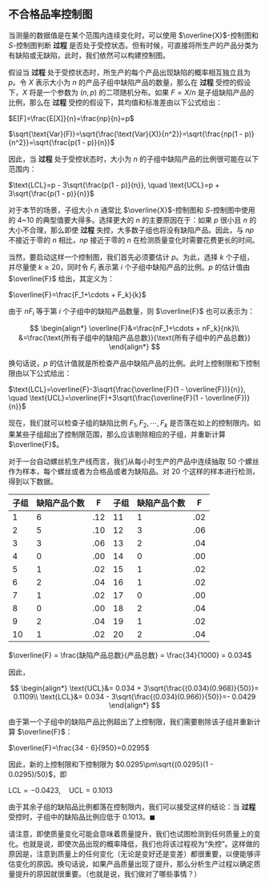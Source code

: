 ## 不合格品率控制图 {#sec-13_4}
当测量的数据值是在某个范围内连续变化时，可以使用 $\overline{X}$-控制图和 $S$-控制图判断 **过程** 是否处于受控状态。但有时候，可直接将所生产的产品分类为有缺陷或无缺陷，此时，我们依然可以构建控制图。

假设当 **过程** 处于受控状态时，所生产的每个产品出现缺陷的概率相互独立且为 $p$。令 $X$ 表示大小为 $n$ 的产品子组中缺陷产品的数量，那么在 **过程** 受控的假设下，$X$ 将是一个参数为 $(n, p)$ 的二项随机分布。如果 $F = X / n$ 是子组缺陷产品的比例，那么在 **过程** 受控的假设下，其均值和标准差由以下公式给出：

$E[F]=\frac{E[X]}{n}=\frac{np}{n}=p$

$\sqrt{\text{Var}(F)}=\sqrt{\frac{\text{Var}(X)}{n^2}}=\sqrt{\frac{np(1 - p)}{n^2}}=\sqrt{\frac{p(1 - p)}{n}}$

因此，当 **过程** 处于受控状态时，大小为 $n$ 的子组中缺陷产品的比例很可能在以下范围内：

$\text{LCL}=p - 3\sqrt{\frac{p(1 - p)}{n}}, \quad \text{UCL}=p + 3\sqrt{\frac{p(1 - p)}{n}}$

对于本节的场景，子组大小 $n$ 通常比 $\overline{X}$-控制图和 $S$-控制图中使用的 4~10 的典型值要大得多。选择更大的 $n$ 的主要原因在于：如果 $p$ 很小且 $n$ 的大小不合理，那么即使 **过程** 失控，大多数子组也将没有缺陷产品。因此，与 $np$ 不接近于零的 $n$ 相比，$np$ 接近于零的 $n$ 在检测质量变化时需要花费更长的时间。

当然，要启动这样一个控制图，我们首先必须要估计 $p$。为此，选择 $k$ 个子组，并尽量使 $k\geq20$，同时令 $F_i$ 表示第 $i$ 个子组中缺陷产品的比例。$p$ 的估计值由 $\overline{F}$ 给出，其定义为：

$\overline{F}=\frac{F_1+\cdots + F_k}{k}$ 

由于 $nF_i$ 等于第 $i$ 个子组中的缺陷产品数量，则 $\overline{F}$ 也可以表示为：

$$
\begin{align*}
\overline{F}&=\frac{nF_1+\cdots + nF_k}{nk}\\
&=\frac{\text{所有子组中的缺陷产品总数}}{\text{所有子组中的产品总数}}
\end{align*}
$$

换句话说，$p$ 的估计值就是所检查产品中缺陷产品的比例。此时上控制限和下控制限由以下公式给出：

$\text{LCL}=\overline{F}-3\sqrt{\frac{\overline{F}(1 - \overline{F})}{n}}, \quad \text{UCL}=\overline{F}+3\sqrt{\frac{\overline{F}(1 - \overline{F})}{n}}$

现在，我们就可以检查子组的缺陷比例 $F_1,F_2,\cdots,F_k$ 是否落在如上的控制限内。如果某些子组超出了控制限范围，那么应该剔除相应的子组，并重新计算 $\overline{F}$。

::: {#exm-13_4_a}
对于一台自动螺丝机生产线而言，我们从每小时生产的产品中连续抽取 50 个螺丝作为样本，每个螺丝或者为合格品或者为缺陷品。对 20 个这样的样本进行检测，得到以下数据。

|子组|缺陷产品个数|F|子组|缺陷产品个数|F|
| ---- | ---- | ---- | ---- | ---- | ---- |
|1|6|.12|11|1|.02|
|2|5|.10|12|3|.06|
|3|3|.06|13|2|.04|
|4|0|.00|14|0|.00|
|5|1|.02|15|1|.02|
|6|2|.04|16|1|.02|
|7|1|.02|17|0|.00|
|8|0|.00|18|2|.04|
|9|2|.04|19|1|.02|
|10|1|.02|20|2|.04|

$\overline{F} = \frac{缺陷产品总数}{产品总数} = \frac{34}{1000} = 0.034$

因此，

$$
\begin{align*}
\text{UCL}&= 0.034 + 3\sqrt{\frac{(0.034)(0.968)}{50}}= 0.1109\\
\text{LCL}&= 0.034 - 3\sqrt{\frac{(0.034)(0.966)}{50}}=- 0.0429
\end{align*}
$$

由于第一个子组中的缺陷产品比例超出了上控制限，我们需要剔除该子组并重新计算 $\overline{F}$：

$\overline{F}=\frac{34 - 6}{950}=0.0295$

因此，新的上控制限和下控制限为 $0.0295\pm\sqrt{(0.0295)(1 - 0.0295)/50}$，即

$\text{LCL}=-0.0423, \quad \text{UCL}=0.1013$

由于其余子组的缺陷品比例都落在控制限内，我们可以接受这样的结论：当 **过程** 受控时，子组中的缺陷品比例应低于 $0.1013$。$\blacksquare$
:::

:::{.callout-tip title="备注"}
请注意，即使质量变化可能会意味着质量提升，我们也试图检测到任何质量上的变化。也就是说，即使次品出现的概率降低，我们也将该过程视为“失控”。这样做的原因是，注意到质量上的任何变化（无论是变好还是变差）都很重要，以便能够评估变化的原因。换句话说，如果产品质量出现了提升，那么分析生产过程以确定质量提升的原因就很重要。（也就是说，我们做对了哪些事情？） 
:::